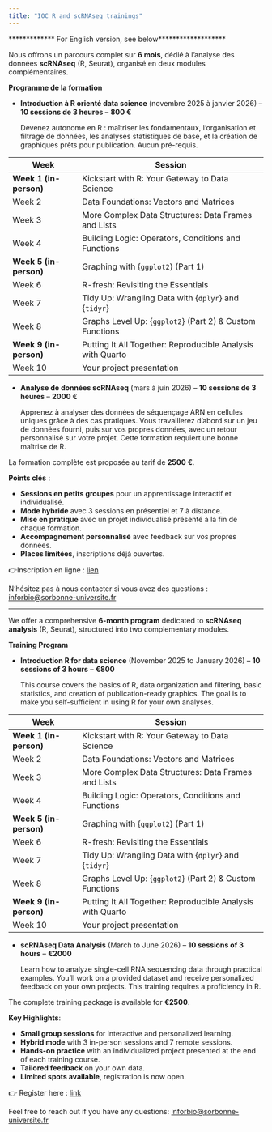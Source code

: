 ```yaml
---
title: "IOC R and scRNAseq trainings"
---
```


************* For English version, see below*******************

Nous offrons un parcours complet sur **6 mois**,
dédié à l'analyse des données **scRNAseq** (R, Seurat),
organisé en deux modules complémentaires.

**Programme de la formation**

- **Introduction à R orienté data science** (novembre 2025 à janvier 2026) – **10 sessions de 3 heures** – **800 €**

  Devenez autonome en R : maîtriser les fondamentaux,
  l’organisation et filtrage de données, les analyses statistiques de base,
  et la création de graphiques prêts pour publication. Aucun pré-requis.

| **Week**               | **Session**                                                   |
|------------------------|---------------------------------------------------------------|
| **Week 1 (in-person)** | Kickstart with R: Your Gateway to Data Science                |
| Week 2                 | Data Foundations: Vectors and Matrices                        |
| Week 3                 | More Complex Data Structures: Data Frames and Lists           |
| Week 4                 | Building Logic: Operators, Conditions and Functions           |
| **Week 5 (in-person)** | Graphing with {`ggplot2`}  (Part 1)                           |
| Week 6                 | R-fresh: Revisiting the Essentials                            |
| Week 7                 | Tidy Up: Wrangling Data with {`dplyr`} and {`tidyr`}          |
| Week 8                 | Graphs Level Up: {`ggplot2`} (Part 2) & Custom Functions      |
| **Week 9 (in-person)** | Putting It All Together: Reproducible Analysis with Quarto    |
| Week 10                | Your project presentation                                     |

- **Analyse de données scRNAseq** (mars à juin 2026) – **10 sessions de 3 heures** – **2000 €**

  Apprenez à analyser des données de séquençage ARN en cellules uniques grâce à des cas pratiques.
  Vous travaillerez d'abord sur un jeu de données fourni,
  puis sur vos propres données, avec un retour personnalisé sur votre projet.
  Cette formation requiert une bonne maîtrise de R. 

La formation complète est proposée au tarif de **2500 €**.

**Points clés** :

- **Sessions en petits groupes** pour un apprentissage interactif et individualisé.
- **Mode hybride** avec 3 sessions en présentiel et 7 à distance.
- **Mise en pratique** avec un projet individualisé présenté à la fin de chaque formation.
- **Accompagnement personnalisé** avec feedback sur vos propres données.
- **Places limitées**, inscriptions déjà ouvertes.

👉Inscription en ligne : [lien](https://docs.google.com/forms/d/e/1FAIpQLSeu9Y8LRxIx1ZKT7yKdzYMduZumRe5Nov4T0JbUPN0f21daQA/viewform?usp=sharing&ouid=107366283096380377724){target="_blank"}

N’hésitez pas à nous contacter si vous avez des questions : 
[inforbio@sorbonne-universite.fr](mailto:inforbio@sorbonne-universite.fr)


***************************************************************


We offer a comprehensive **6-month program** dedicated to **scRNAseq analysis** (R, Seurat),
structured into two complementary modules.

**Training Program**

- **Introduction R for data science** (November 2025 to January 2026) – **10 sessions of 3 hours** – **€800**

  This course covers the basics of R, data organization and filtering,
  basic statistics, and creation of publication-ready graphics.
  The goal is to make you self-sufficient in using R for your own analyses.

| **Week**               | **Session**                                                   |
|------------------------|---------------------------------------------------------------|
| **Week 1 (in-person)** | Kickstart with R: Your Gateway to Data Science                |
| Week 2                 | Data Foundations: Vectors and Matrices                        |
| Week 3                 | More Complex Data Structures: Data Frames and Lists           |
| Week 4                 | Building Logic: Operators, Conditions and Functions           |
| **Week 5 (in-person)** | Graphing with {`ggplot2`}  (Part 1)                           |
| Week 6                 | R-fresh: Revisiting the Essentials                            |
| Week 7                 | Tidy Up: Wrangling Data with {`dplyr`} and {`tidyr`}          |
| Week 8                 | Graphs Level Up: {`ggplot2`} (Part 2) & Custom Functions      |
| **Week 9 (in-person)** | Putting It All Together: Reproducible Analysis with Quarto    |
| Week 10                | Your project presentation                                     |
  
- **scRNAseq Data Analysis** (March to June 2026) – **10 sessions of 3 hours** – **€2000**

  Learn how to analyze single-cell RNA sequencing data through practical examples.
  You'll work on a provided dataset and receive personalized feedback on your own projects.
  This training requires a proficiency in R.

The complete training package is available for **€2500**.

**Key Highlights**:

- **Small group sessions** for interactive and personalized learning.
- **Hybrid mode** with 3 in-person sessions and 7 remote sessions.
- **Hands-on practice** with an individualized project presented at the end of each training course.
- **Tailored feedback** on your own data.
- **Limited spots available**, registration is now open.

👉 Register here : [link](https://docs.google.com/forms/d/e/1FAIpQLSeu9Y8LRxIx1ZKT7yKdzYMduZumRe5Nov4T0JbUPN0f21daQA/viewform?usp=sharing&ouid=107366283096380377724){target="_blank"}

Feel free to reach out if you have any questions:
[inforbio@sorbonne-universite.fr](mailto:inforbio@sorbonne-universite.fr)